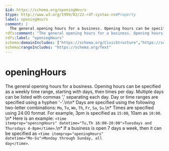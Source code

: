 ```yaml
---
$id: https://schema.org/openingHours
$type: http://www.w3.org/1999/02/22-rdf-syntax-ns#Property
label: openingHours
comment: |
  The general opening hours for a business. Opening hours can be specified as a weekly time range, starting with days, then times per day. Multiple days can be listed with commas ',' separating each day. Day or time ranges are specified using a hyphen '-'.\n\n* Days are specified using the following two-letter combinations: ```Mo```, ```Tu```, ```We```, ```Th```, ```Fr```, ```Sa```, ```Su```.\n* Times are specified using 24:00 format. For example, 3pm is specified as ```15:00```, 10am as ```10:00```. \n* Here is an example: <code>&lt;time itemprop="openingHours" datetime=&quot;Tu,Th 16:00-20:00&quot;&gt;Tuesdays and Thursdays 4-8pm&lt;/time&gt;</code>.\n* If a business is open 7 days a week, then it can be specified as <code>&lt;time itemprop=&quot;openingHours&quot; datetime=&quot;Mo-Su&quot;&gt;Monday through Sunday, all day&lt;/time&gt;</code>.
rdfs:comment: "The general opening hours for a business. Opening hours can be specified as a weekly time range, starting with days, then times per day. Multiple days can be listed with commas ',' separating each day. Day or time ranges are specified using a hyphen '-'.\\n\\n* Days are specified using the following two-letter combinations: ```Mo```, ```Tu```, ```We```, ```Th```, ```Fr```, ```Sa```, ```Su```.\\n* Times are specified using 24:00 format. For example, 3pm is specified as ```15:00```, 10am as ```10:00```. \\n* Here is an example: <code>&lt;time itemprop=\"openingHours\" datetime=&quot;Tu,Th 16:00-20:00&quot;&gt;Tuesdays and Thursdays 4-8pm&lt;/time&gt;</code>.\\n* If a business is open 7 days a week, then it can be specified as <code>&lt;time itemprop=&quot;openingHours&quot; datetime=&quot;Mo-Su&quot;&gt;Monday through Sunday, all day&lt;/time&gt;</code>."
rdfs:label: "openingHours"
schema:domainIncludes: ["https://schema.org/CivicStructure","https://schema.org/LocalBusiness"]
schema:rangeIncludes: "https://schema.org/Text"
---
```


# openingHours

The general opening hours for a business. Opening hours can be specified as a weekly time range, starting with days, then times per day. Multiple days can be listed with commas ',' separating each day. Day or time ranges are specified using a hyphen '-'.\n\n* Days are specified using the following two-letter combinations: ```Mo```, ```Tu```, ```We```, ```Th```, ```Fr```, ```Sa```, ```Su```.\n* Times are specified using 24:00 format. For example, 3pm is specified as ```15:00```, 10am as ```10:00```. \n* Here is an example: <code>&lt;time itemprop="openingHours" datetime=&quot;Tu,Th 16:00-20:00&quot;&gt;Tuesdays and Thursdays 4-8pm&lt;/time&gt;</code>.\n* If a business is open 7 days a week, then it can be specified as <code>&lt;time itemprop=&quot;openingHours&quot; datetime=&quot;Mo-Su&quot;&gt;Monday through Sunday, all day&lt;/time&gt;</code>.

